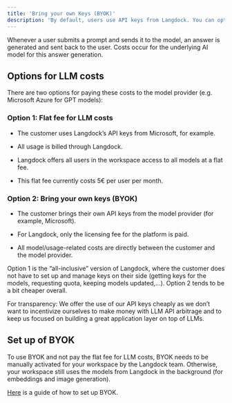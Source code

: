 ```yaml
---
title: 'Bring your own Keys (BYOK)'
description: 'By default, users use API keys from Langdock. You can optionally use your own API keys instead.'
---
```


Whenever a user submits a prompt and sends it to the model, an answer is generated and sent back to the user. Costs occur for the underlying AI model for this answer generation.

## Options for LLM costs

There are two options for paying these costs to the model provider (e.g. Microsoft Azure for GPT models):

### Option 1: Flat fee for LLM costs

* The customer uses Langdock’s API keys from Microsoft, for example.

* All usage is billed through Langdock.

* Langdock offers all users in the workspace access to all models at a flat fee.

* This flat fee currently costs 5€ per user per month.

### Option 2: Bring your own keys (BYOK)

* The customer brings their own API keys from the model provider (for example, Microsoft).

* For Langdock, only the licensing fee for the platform is paid.

* All model/usage-related costs are directly between the customer and the model provider.

Option 1 is the “all-inclusive” version of Langdock, where the customer does not have to set up and manage keys on their side (getting keys for the models, requesting quota, keeping models updated,…). Option 2 tends to be a bit cheaper overall.

For transparency: We offer the use of our API keys cheaply as we don’t want to incentivize ourselves to make money with LLM API arbitrage and to keep us focused on building a great application layer on top of LLMs.

## Set up of BYOK

To use BYOK and not pay the flat fee for LLM costs, BYOK needs to be manually activated for your workspace by the Langdock team. Otherwise, your workspace still uses the models from Langdock in the background (for embeddings and image generation).

[Here](https://docs.langdock.com/settings/models/byok-setup) is a guide of how to set up BYOK.